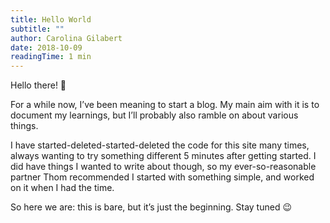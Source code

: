```yaml
---
title: Hello World
subtitle: ""
author: Carolina Gilabert
date: 2018-10-09
readingTime: 1 min
---
```


Hello there! 👋

For a while now, I’ve been meaning to start a blog. My main aim with it is to document my learnings, but I’ll probably also ramble on about various things.

I have started-deleted-started-deleted the code for this site many times, always wanting to try something different 5 minutes after getting started. I did have things I wanted to write about though, so my ever-so-reasonable partner Thom recommended I started with something simple, and worked on it when I had the time.

So here we are: this is bare, but it’s just the beginning. Stay tuned 😉
